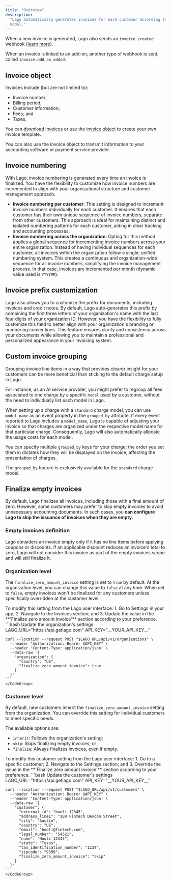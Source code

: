 ```yaml
---
title: "Overview"
description:
  "Lago automatically generates invoices for each customer according to the plan
  model."
---
```


When a new invoice is generated, Lago also sends an `invoice.created` webhook
([learn more](/api-reference/webhooks/messages)).

When an invoice is linked to an add-on, another type of webhook is sent, called
`invoice.add_on_added`.

## Invoice object[](#invoice-object "Direct link to heading")

Invoices include (but are not limited to):

- Invoice number;
- Billing period;
- Customer information;
- Fees; and
- Taxes.

You can [download invoices](/guide/invoicing/download-invoices) or use the
[invoice object](/api-reference/invoices/invoice-object) to create your own invoice
template.

<Tip>
  You can also use the invoice object to transmit information to your accounting
  software or payment service provider.
</Tip>

## Invoice numbering[](#invoice-numbering "Direct link to heading")

With Lago, invoice numbering is generated every time an invoice is finalized. You have the flexibility to customize how invoice numbers are incremented to align with your organizational structure and customer management approach.

- **Invoice numbering per customer**: This setting is designed to increment invoice numbers individually for each customer.
  It ensures that each customer has their own unique sequence of invoice numbers, separate from other customers.
  This approach is ideal for maintaining distinct and isolated numbering patterns for each customer, aiding in clear tracking and accounting processes.
- **Invoice numbering across the organization**: Opting for this method applies a global sequence for incrementing invoice numbers across your entire organization. Instead of having individual sequences for each customer, all invoices within the organization follow a single, unified numbering system. This creates a continuous and organization-wide sequence for all invoice numbers, simplifying the invoice management process. In that case, invoices are incremented per month (dynamic value used is `YYYYMM`).

## Invoice prefix customization[](#invoice-prefix-customization "Direct link to heading")

Lago also allows you to customize the prefix for documents, including invoices and credit notes.
By default, Lago auto-generates this prefix by combining the first three letters of your organization's name with the last four digits of your organization ID. However, you have the flexibility to fully customize this field to better align with your organization's branding or numbering conventions. This feature ensures clarity and consistency across your documents while allowing you to maintain a professional and personalized appearance in your invoicing system.

## Custom invoice grouping[](#invoice-grouping "Direct link to heading")

Grouping invoice line items in a way that provides clearer insight for your customers can be more beneficial than sticking to the default charge setup in Lago.

For instance, as an AI service provider, you might prefer to regroup all fees associated to one charge by a specific `model` used by a customer, without the need to individually list each model in Lago.

When setting up a charge with a `standard` charge model, you can use `model_name` as an event property in the `grouped_by` attribute. If every event reported to Lago includes a `model_name`, Lago is capable of adjusting your invoice so that charges are organized under the respective model name for that particular charge. Consequently, Lago will also automatically allocate the usage costs for each model.

You can specify multiple `grouped_by` keys for your charge; the order you set them in dictates how they will be displayed on the invoice, affecting the presentation of charges.

<Note>

The `grouped_by` feature is exclusively available for the `standard` charge model.

</Note>


## Finalize empty invoices
By default, Lago finalizes all invoices, including those with a final amount of zero. However, some customers may prefer to skip empty invoices to avoid unnecessary accounting documents. 
In such cases, you **can configure Lago to skip the issuance of invoices when they are empty**.

### Empty invoices definition
Lago considers an invoice empty only if it has no line items before applying coupons or discounts. 
If an applicable discount reduces an invoice's total to zero, Lago will not consider this invoice as part of the empty invoices scope and will still finalize it.

### Organization level
The `finalize_zero_amount_invoice` setting is set to `true` by default. At the organization level, you can change this value to `false` at any time.
When set to `false`, empty invoices won't be finalized for any customers unless specifically overridden at the customer level.

<Tabs>
  <Tab title="Dashboard">
    To modify this setting from the Lago user interface:
    1. Go to Settings in your app;
    2. Navigate to the Invoices section; and
    3. Update the value in the **'Finalize zero amount invoice'** section according to your preference.

  </Tab>

  <Tab title="API">
    <CodeGroup>
    ```bash Update the organization's settings
    LAGO_URL="https://api.getlago.com"
    API_KEY="__YOUR_API_KEY__"

    curl --location --request POST "$LAGO_URL/api/v1/organizations" \
      --header "Authorization: Bearer $API_KEY" \
      --header 'Content-Type: application/json' \
      --data-raw '{
        "organization": {
          "country": "US",
          "finalize_zero_amount_invoice": true
        }
      }'
    ```
    </CodeGroup>
  </Tab>

</Tabs>

### Customer level
By default, new customers inherit the `finalize_zero_amount_invoice` setting from the organization.
You can override this setting for individual customers to meet specific needs. 

The available options are:
- `inherit`: Follows the organization's setting;
- `skip`: Skips finalizing empty invoices; or
- `finalize`: Always finalizes invoices, even if empty.

<Tabs>
  <Tab title="Dashboard">
    To modify this customer setting from the Lago user interface:
    1. Go to a specific customer;
    2. Navigate to the Settings section; and
    3. Override the value in the **'Finalize zero amount invoice'** section according to your preference.
  </Tab>

  <Tab title="API">
    <CodeGroup>
    ```bash Update the customer's settings
    LAGO_URL="https://api.getlago.com"
    API_KEY="__YOUR_API_KEY__"

    curl --location --request POST "$LAGO_URL/api/v1/customers" \
      --header "Authorization: Bearer $API_KEY" \
      --header 'Content-Type: application/json' \
      --data-raw '{
        "customer": {
          "external_id": "hooli_12345",
          "address_line1": "100 Fintech Devcon Street",
          "city": "Austin",
          "country": "US",
          "email": "hooli@fintech.com",
          "legal_number": "54321",
          "name": "Hooli 12345",
          "state": "Texas",
          "tax_identification_number": "1234",
          "zipcode": "9399",
          "finalize_zero_amount_invoice": "skip"
        }
      }'
    ```
    </CodeGroup>
  </Tab>
  
</Tabs>